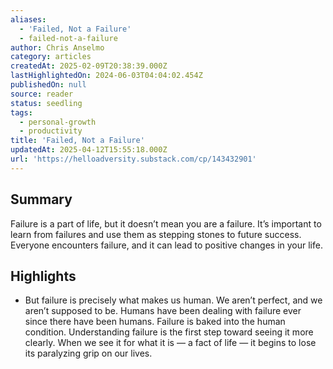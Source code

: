 ```yaml
---
aliases:
  - 'Failed, Not a Failure'
  - failed-not-a-failure
author: Chris Anselmo
category: articles
createdAt: 2025-02-09T20:38:39.000Z
lastHighlightedOn: 2024-06-03T04:04:02.454Z
publishedOn: null
source: reader
status: seedling
tags:
  - personal-growth
  - productivity
title: 'Failed, Not a Failure'
updatedAt: 2025-04-12T15:55:18.000Z
url: 'https://helloadversity.substack.com/cp/143432901'
---
```

## Summary

Failure is a part of life, but it doesn’t mean you are a failure. It’s important to learn from failures and use them as stepping stones to future success. Everyone encounters failure, and it can lead to positive changes in your life.

## Highlights

- But failure is precisely what makes us human. We aren’t perfect, and we aren’t supposed to be. Humans have been dealing with failure ever since there have been humans. Failure is baked into the human condition. Understanding failure is the first step toward seeing it more clearly. When we see it for what it is — a fact of life — it begins to lose its paralyzing grip on our lives.
